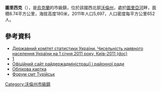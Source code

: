 {{No footnotes|time=2015-09-16T13:12:48+00:00}}
{{coord|51|5|18|N|24|31|28|E|scale:30000|display=title}}

'''圖里西克'''（{{lang-uk|Турійськ}}），是[[烏克蘭|烏克蘭]]的市級鎮，位於該國西北部[[沃倫州|沃倫州]]，處於[[圖里亞河_(普里皮亞季河支流)|圖里亞河]]畔，面積8.74平方公里，海拔高度180米，2011年人口5,697，人口密度每平方公里652人。

==參考資料==
*[https://web.archive.org/web/20121010205321/http://stat6.stat.lviv.ua/PXWEB2007/ukr/publ/2011/chnas.zip Державний комітет статистики України. Чисельність наявного населення України на 1 січня 2011 року, Київ-2011 (doc)]
* [http://yarovenkosp.ucoz.ru/publ/istorija_turijska/malovidomi_storinki_istoriji_turijska/3-1-0-3] {{Wayback|url=http://yarovenkosp.ucoz.ru/publ/istorija_turijska/malovidomi_storinki_istoriji_turijska/3-1-0-3 |date=20190315050928 }}
* [http://www.turadm.gov.ua/ Офіційний сайт райдержадміністрації і районної ради]{{Wayback|url=http://www.turadm.gov.ua/ |date=20030214232340 }}
* [http://gska2.rada.gov.ua/pls/z7502/A005?rdat1=13.05.2010&rf7571=4916 Облікова картка]{{dead link|date=2017年12月 |bot=InternetArchiveBot |fix-attempted=yes }}
* [http://www.turiysk.org.ua/forum/ Форум смт Турійськ]{{dead link|date=2017年12月 |bot=InternetArchiveBot |fix-attempted=yes }}

{{DEFAULTSORT:Турійськ}}
[[Category:沃倫州市級鎮|Category:沃倫州市級鎮]]


{{Volyn-geo-stub}}